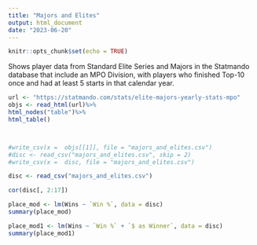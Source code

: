 ```yaml
---
title: "Majors and Elites"
output: html_document
date: "2023-06-20"
---
```


```r
knitr::opts_chunk$set(echo = TRUE)
```

Shows player data from Standard Elite Series and Majors in the Statmando database that include an MPO Division, with players who finished Top-10 once and had at least 5 starts in that calendar year.

```r
url <- "https://statmando.com/stats/elite-majors-yearly-stats-mpo"
objs <- read_html(url)%>%
html_nodes("table")%>%
html_table()



#write_csv(x =  objs[[1]], file = "majors_and_elites.csv")
#disc <- read_csv("majors_and_elites.csv", skip = 2)
#write_csv(x =  disc, file = "majors_and_elites.csv")

disc <- read_csv("majors_and_elites.csv")
```


```r
cor(disc[, 2:17])
```



```r
place_mod <- lm(Wins ~ `Win %`, data = disc)
summary(place_mod)

place_mod1 <- lm(Wins ~ `Win %` + `$ as Winner`, data = disc)
summary(place_mod1)
```

